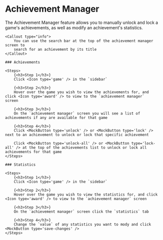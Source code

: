 
# Achievement Manager

<References>
    The Achievement Manager feature allows you to manually unlock and lock a game's achievements, as well as modify an achievement's statistics.

    <Callout type="info">
        You can use the search bar at the top of the achievement manager screen to
        search for an achievement by its title
    </Callout>

    ### Achievements

    <Steps>
        {<h3>Step 1</h3>}
        Click <Icon type='game' /> in the `sidebar`

        {<h3>Step 2</h3>}
        Hover over the game you wish to view the achievements for, and click <Icon type='award' /> to view to the `achievement manager` screen

        {<h3>Step 3</h3>}
        On the `achievement manager` screen you will see a list of achievements if any are available for that game

        {<h3>Step 4</h3>}
        Click <MockButton type='unlock' /> or <MockButton type='lock' /> next to an achievement to unlock or lock that specific achievement

        Click <MockButton type='unlock-all' /> or <MockButton type='lock-all' /> at the top of the achievements list to unlock or lock all achievements for that game
    </Steps>

    ### Statistics

    <Steps>
        {<h3>Step 1</h3>}
        Click <Icon type='game' /> in the `sidebar`

        {<h3>Step 2</h3>}
        Hover over the game you wish to view the statistics for, and click <Icon type='award' /> to view to the `achievement manager` screen

        {<h3>Step 3</h3>}
        On the `achievement manager` screen click the `statistics` tab

        {<h3>Step 4</h3>}
        Change the `value` of any statistics you want to mody and click <MockButton type='save-changes' />
    </Steps>
</References>
